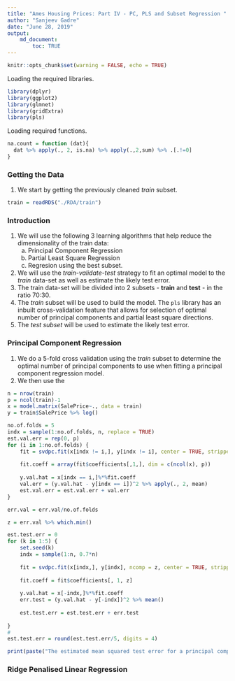```yaml
---
title: "Ames Housing Prices: Part IV - PC, PLS and Subset Regression "
author: "Sanjeev Gadre"
date: "June 28, 2019"
output: 
    md_document:
        toc: TRUE
---
```


```r
knitr::opts_chunk$set(warning = FALSE, echo = TRUE)
```

Loading the required libraries.

```r
library(dplyr)
library(ggplot2)
library(glmnet)
library(gridExtra)
library(pls)

```

Loading required functions.

```r
na.count = function (dat){
  dat %>% apply(., 2, is.na) %>% apply(.,2,sum) %>% .[.!=0]
}

```

### Getting the Data

1.  We start by getting the previously cleaned *train* subset.

```r
train = readRDS("./RDA/train")

```

### Introduction

1.  We will use the following 3 learning algorithms that help reduce the dimensionality of the train data:
    a.  Principal Component Regression
    b.  Partial Least Square Regression
    c.  Regresion using the best subset.
2.  We will use the *train-validate-test* strategy to fit an optimal model to the *train* data-set as well as estimate the likely test error.
3.  The train data-set will be divided into 2 subsets - **train** and **test** - in the ratio 70:30.
4.  The *train* subset will be used to build the model. The `pls` library has an inbuilt cross-validation feature that allows for selection of optimal number of principal components and partial least square directions.
5.  The *test subset* will be used to estimate the likely test error.

### Principal Component Regression

1.  We do a 5-fold cross validation using the *train* subset to determine the optimal number of principal components to use when fitting a principal component regression model.
2.  We then use the 

```r
n = nrow(train)
p = ncol(train)-1
x = model.matrix(SalePrice~., data = train)
y = train$SalePrice %>% log()

no.of.folds = 5
indx = sample(1:no.of.folds, n, replace = TRUE)
est.val.err = rep(0, p)
for (i in 1:no.of.folds) {
    fit = svdpc.fit(x[indx != i,], y[indx != i], center = TRUE, stripped = TRUE, ncomp = p)
    
    fit.coeff = array(fit$coefficients[,1,], dim = c(ncol(x), p))
    
    y.val.hat = x[indx == i,]%*%fit.coeff
    val.err = (y.val.hat - y[indx == i])^2 %>% apply(., 2, mean)
    est.val.err = est.val.err + val.err
}

err.val = err.val/no.of.folds

z = err.val %>% which.min()

est.test.err = 0
for (k in 1:5) {
    set.seed(k)
    indx = sample(1:n, 0.7*n)
    
    fit = svdpc.fit(x[indx,], y[indx], ncomp = z, center = TRUE, stripped = TRUE)
    
    fit.coeff = fit$coefficients[, 1, z]
    
    y.val.hat = x[-indx,]%*%fit.coeff
    err.test = (y.val.hat - y[-indx])^2 %>% mean()
    
    est.test.err = est.test.err + err.test
     
}
#
est.test.err = round(est.test.err/5, digits = 4)

print(paste("The estimated mean squared test error for a principal component regression model =", est.test.err))

```


### Ridge Penalised Linear Regression

